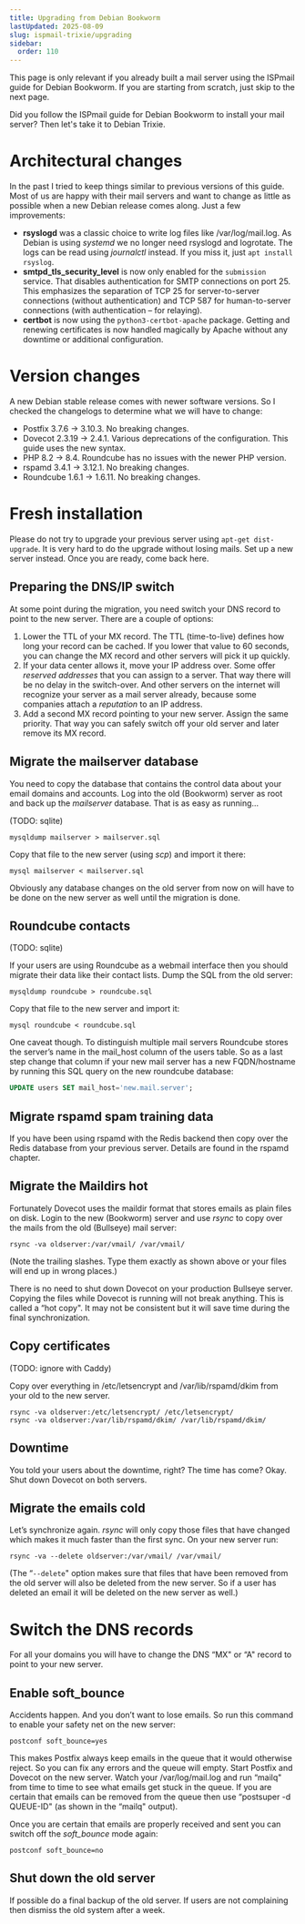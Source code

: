 ```yaml
---
title: Upgrading from Debian Bookworm
lastUpdated: 2025-08-09
slug: ispmail-trixie/upgrading
sidebar:
  order: 110
---
```



<Aside type="caution">
  This page is only relevant if you already built a mail server using the ISPmail guide for Debian Bookworm. If you are
  starting from scratch, just skip to the next page.
</Aside>

Did you follow the ISPmail guide for Debian Bookworm to install your mail server? Then let's take it to Debian Trixie.

# Architectural changes

In the past I tried to keep things similar to previous versions of this guide. Most of us are happy with their mail
servers and want to change as little as possible when a new Debian release comes along. Just a few improvements:

- **rsyslogd** was a classic choice to write log files like /var/log/mail.log. As Debian is using _systemd_ we no longer
  need rsyslogd and logrotate. The logs can be read using _journalctl_ instead. If you miss it, just
  `apt install rsyslog`.
- **smtpd_tls_security_level** is now only enabled for the `submission` service. That disables authentication for SMTP
  connections on port 25. This emphasizes the separation of TCP 25 for server-to-server connections (without
  authentication) and TCP 587 for human-to-server connections (with authentication – for relaying).
- **certbot** is now using the `python3-certbot-apache` package. Getting and renewing certificates is now handled
  magically by Apache without any downtime or additional configuration.

# Version changes

A new Debian stable release comes with newer software versions. So I checked the changelogs to determine what we will
have to change:

- Postfix 3.7.6 -&gt; 3.10.3. No breaking changes.
- Dovecot 2.3.19 -&gt; 2.4.1. Various deprecations of the configuration. This guide uses the new syntax.
- PHP 8.2 -&gt; 8.4. Roundcube has no issues with the newer PHP version.
- rspamd 3.4.1 -&gt; 3.12.1. No breaking changes.
- Roundcube 1.6.1 -&gt; 1.6.11. No breaking changes.

# Fresh installation

Please do not try to upgrade your previous server using `apt-get dist-upgrade`. It is very hard to do the upgrade
without losing mails. Set up a new server instead. Once you are ready, come back here.

## Preparing the DNS/IP switch

At some point during the migration, you need switch your DNS record to point to the new server. There are a couple of
options:

1. Lower the TTL of your MX record. The TTL (time-to-live) defines how long your record can be cached. If you lower that
   value to 60 seconds, you can change the MX record and other servers will pick it up quickly.
1. If your data center allows it, move your IP address over. Some offer _reserved addresses_ that you can assign to a
   server. That way there will be no delay in the switch-over. And other servers on the internet will recognize your
   server as a mail server already, because some companies attach a _reputation_ to an IP address.
1. Add a second MX record pointing to your new server. Assign the same priority. That way you can safely switch off your
   old server and later remove its MX record.

## Migrate the mailserver database

You need to copy the database that contains the control data about your email domains and accounts. Log into the old
(Bookworm) server as root and back up the *mailserver* database. That is as easy as running…

(TODO: sqlite)

```
mysqldump mailserver > mailserver.sql
```

Copy that file to the new server (using *scp*) and import it there:

```
mysql mailserver < mailserver.sql
```

Obviously any database changes on the old server from now on will have to be done on the new server as well until the
migration is done.

## Roundcube contacts

(TODO: sqlite)

If your users are using Roundcube as a webmail interface then you should migrate their data like their contact lists.
Dump the SQL from the old server:

```
mysqldump roundcube > roundcube.sql
```

Copy that file to the new server and import it:

```
mysql roundcube < roundcube.sql
```

One caveat though. To distinguish multiple mail servers Roundcube stores the server’s name in the mail_host column of
the users table. So as a last step change that column if your new mail server has a new FQDN/hostname by running this
SQL query on the new roundcube database:

```sql
UPDATE users SET mail_host='new.mail.server';
```

## Migrate rspamd spam training data

If you have been using rspamd with the Redis backend then copy over the Redis database from your previous server.
Details are found in the rspamd chapter.

## Migrate the Maildirs hot

Fortunately Dovecot uses the maildir format that stores emails as plain files on disk. Login to the new (Bookworm)
server and use *rsync* to copy over the mails from the old (Bullseye) mail server:

```
rsync -va oldserver:/var/vmail/ /var/vmail/
```

(Note the trailing slashes. Type them exactly as shown above or your files will end up in wrong places.)

There is no need to shut down Dovecot on your production Bullseye server. Copying the files while Dovecot is running
will not break anything. This is called a “hot copy". It may not be consistent but it will save time during the final
synchronization.

## Copy certificates

(TODO: ignore with Caddy)

Copy over everything in /etc/letsencrypt and /var/lib/rspamd/dkim from your old to the new server.

```
rsync -va oldserver:/etc/letsencrypt/ /etc/letsencrypt/
rsync -va oldserver:/var/lib/rspamd/dkim/ /var/lib/rspamd/dkim/
```

## Downtime

You told your users about the downtime, right? The time has come? Okay. Shut down Dovecot on both servers.

## Migrate the emails cold

Let’s synchronize again. *rsync* will only copy those files that have changed which makes it much faster than the first
sync. On your new server run:

```
rsync -va --delete oldserver:/var/vmail/ /var/vmail/
```

(The “`--delete`" option makes sure that files that have been removed from the old server will also be deleted from the
new server. So if a user has deleted an email it will be deleted on the new server as well.)

# Switch the DNS records

For all your domains you will have to change the DNS “MX" or “A" record to point to your new server.

## Enable soft_bounce

Accidents happen. And you don’t want to lose emails. So run this command to enable your safety net on the new server:

```
postconf soft_bounce=yes
```

This makes Postfix always keep emails in the queue that it would otherwise reject. So you can fix any errors and the
queue will empty. Start Postfix and Dovecot on the new server. Watch your /var/log/mail.log and run “mailq" from time to
time to see what emails get stuck in the queue. If you are certain that emails can be removed from the queue then use
“postsuper -d QUEUE-ID" (as shown in the “mailq" output).

Once you are certain that emails are properly received and sent you can switch off the _soft_bounce_ mode again:

```
postconf soft_bounce=no
```

## Shut down the old server

If possible do a final backup of the old server. If users are not complaining then dismiss the old system after a week.
